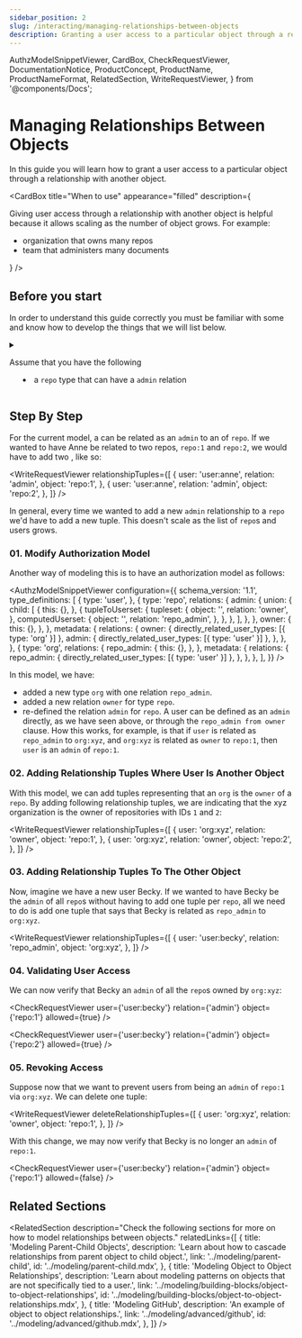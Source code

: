 ```yaml
---
sidebar_position: 2
slug: /interacting/managing-relationships-between-objects
description: Granting a user access to a particular object through a relationship with another object
---
```


  AuthzModelSnippetViewer,
  CardBox,
  CheckRequestViewer,
  DocumentationNotice,
  ProductConcept,
  ProductName,
  ProductNameFormat,
  RelatedSection,
  WriteRequestViewer,
} from '@components/Docs';

# Managing Relationships Between Objects

<DocumentationNotice />

In this guide you will learn how to grant a user access to a particular object through a relationship with another object.

<CardBox title="When to use" appearance="filled" description={<div>

Giving user access through a relationship with another object is helpful because it allows scaling as the number of object grows. For example:

- organization that owns many repos
- team that administers many documents

</div>} />

## Before you start

In order to understand this guide correctly you must be familiar with some <ProductConcept /> and know how to develop the things that we will list below.

<details>
<summary>

Assume that you have the following <ProductConcept section="what-is-an-authorization-model" linkName="authorization model" /><br />

- a `repo` type that can have a `admin` relation

</summary>

<AuthzModelSnippetViewer
  configuration={{
    schema_version: '1.1',
    type_definitions: [
      {
        type: 'user',
      },
      {
        type: 'repo',
        relations: {
          admin: {
            this: {},
          },
        },
        metadata: {
          relations: {
            admin: { directly_related_user_types: [{ type: 'user' }] },
          },
        },
      },
    ],
  }}
/>

<hr />

In addition, you will need to know the following:

### Direct Access

You need to know how to create an authorization model and create a relationship tuple to grant a user access to an object. [Learn more →](../modeling/direct-access.mdx)

### <ProductName format={ProductNameFormat.ShortForm}/> Concepts

- A <ProductConcept section="what-is-a-type" linkName="Type" />: a class of objects that have similar characteristics
- A <ProductConcept section="what-is-a-user" linkName="User" />: an entity in the system that can be related to an object
- A <ProductConcept section="what-is-a-relation" linkName="Relation" />: is a string defined in the type definition of an authorization model that defines the possibility of a relationship between an object of the same type as the type definition and a user in the system
- An <ProductConcept section="what-is-an-object" linkName="Object" />: represents an entity in the system. Users' relationships to it can be define through relationship tuples and the authorization model
- A <ProductConcept section="what-is-a-relationship-tuple" linkName="Relationship Tuple" />: a grouping consisting of a user, a relation and an object stored in <ProductName format={ProductNameFormat.ShortForm}/>

</details>

## Step By Step

For the current model, a <ProductConcept section="what-is-a-user" linkName="user" /> can be related as an `admin` to an <ProductConcept section="what-is-an-object" linkName="object" /> of <ProductConcept section="what-is-a-type" linkName="type" /> `repo`. If we wanted to have Anne be related to two repos, `repo:1` and `repo:2`, we would have to add two <ProductConcept section="what-is-a-relationship-tuple" linkName="relationship tuples" />, like so:

<WriteRequestViewer
  relationshipTuples={[
    {
      user: 'user:anne',
      relation: 'admin',
      object: 'repo:1',
    },
    {
      user: 'user:anne',
      relation: 'admin',
      object: 'repo:2',
    },
  ]}
/>

In general, every time we wanted to add a new `admin` relationship to a `repo` we'd have to add a new tuple. This doesn't scale as the list of `repo`s and users grows.

### 01. Modify Authorization Model

Another way of modeling this is to have an authorization model as follows:

<AuthzModelSnippetViewer
  configuration={{
    schema_version: '1.1',
    type_definitions: [
      {
        type: 'user',
      },
      {
        type: 'repo',
        relations: {
          admin: {
            union: {
              child: [
                {
                  this: {},
                },
                {
                  tupleToUserset: {
                    tupleset: {
                      object: '',
                      relation: 'owner',
                    },
                    computedUserset: {
                      object: '',
                      relation: 'repo_admin',
                    },
                  },
                },
              ],
            },
          },
          owner: {
            this: {},
          },
        },
        metadata: {
          relations: {
            owner: { directly_related_user_types: [{ type: 'org' }] },
            admin: { directly_related_user_types: [{ type: 'user' }] },
          },
        },
      },
      {
        type: 'org',
        relations: {
          repo_admin: {
            this: {},
          },
        },
        metadata: {
          relations: {
            repo_admin: { directly_related_user_types: [{ type: 'user' }] },
          },
        },
      },
    ],
  }}
/>

In this model, we have:

- added a new type `org` with one relation `repo_admin`.
- added a new relation `owner` for type `repo`.
- re-defined the relation `admin` for `repo`. A user can be defined as an `admin` directly, as we have seen above, or through the `repo_admin from owner` clause. How this works, for example, is that if `user` is related as `repo_admin` to `org:xyz`, and `org:xyz` is related as `owner` to `repo:1`, then `user` is an `admin` of `repo:1`.

### 02. Adding Relationship Tuples Where User Is Another Object

With this model, we can add tuples representing that an `org` is the `owner` of a `repo`. By adding following relationship tuples, we are indicating that the xyz organization is the owner of repositories with IDs `1` and `2`:

<WriteRequestViewer
  relationshipTuples={[
    {
      user: 'org:xyz',
      relation: 'owner',
      object: 'repo:1',
    },
    {
      user: 'org:xyz',
      relation: 'owner',
      object: 'repo:2',
    },
  ]}
/>

### 03. Adding Relationship Tuples To The Other Object

Now, imagine we have a new user Becky. If we wanted to have Becky be the `admin` of all `repo`s without having to add one tuple per `repo`, all we need to do is add one tuple that says that Becky is related as `repo_admin` to `org:xyz`.

<WriteRequestViewer
  relationshipTuples={[
    {
      user: 'user:becky',
      relation: 'repo_admin',
      object: 'org:xyz',
    },
  ]}
/>

### 04. Validating User Access

We can now verify that Becky an `admin` of all the `repo`s owned by `org:xyz`:

<CheckRequestViewer user={'user:becky'} relation={'admin'} object={'repo:1'} allowed={true} />

<CheckRequestViewer user={'user:becky'} relation={'admin'} object={'repo:2'} allowed={true} />

### 05. Revoking Access

Suppose now that we want to prevent users from being an `admin` of `repo:1` via `org:xyz`. We can delete one tuple:

<WriteRequestViewer
  deleteRelationshipTuples={[
    {
      user: 'org:xyz',
      relation: 'owner',
      object: 'repo:1',
    },
  ]}
/>

With this change, we may now verify that Becky is no longer an `admin` of `repo:1`.

<CheckRequestViewer user={'user:becky'} relation={'admin'} object={'repo:1'} allowed={false} />

## Related Sections

<RelatedSection
  description="Check the following sections for more on how to model relationships between objects."
  relatedLinks={[
    {
      title: 'Modeling Parent-Child Objects',
      description: 'Learn about how to cascade relationships from parent object to child object.',
      link: '../modeling/parent-child',
      id: '../modeling/parent-child.mdx',
    },
    {
      title: 'Modeling Object to Object Relationships',
      description: 'Learn about modeling patterns on objects that are not specifically tied to a user.',
      link: '../modeling/building-blocks/object-to-object-relationships',
      id: '../modeling/building-blocks/object-to-object-relationships.mdx',
    },
    {
      title: 'Modeling GitHub',
      description: 'An example of object to object relationships.',
      link: '../modeling/advanced/github',
      id: '../modeling/advanced/github.mdx',
    },
  ]}
/>
